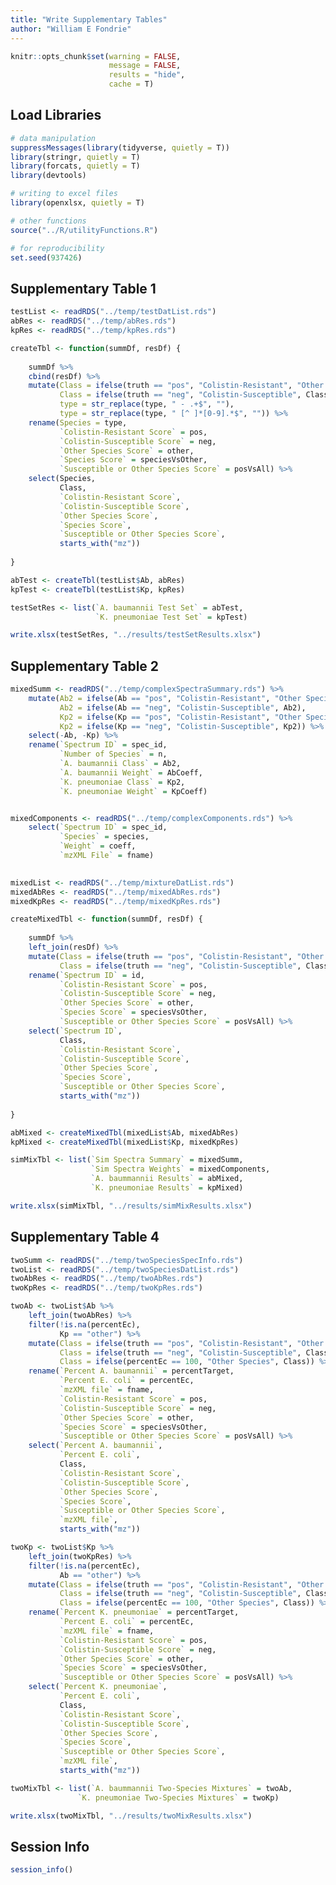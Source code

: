 ```yaml
---
title: "Write Supplementary Tables"
author: "William E Fondrie"
---
```


```r
knitr::opts_chunk$set(warning = FALSE, 
                      message = FALSE, 
                      results = "hide", 
                      cache = T)
```

## Load Libraries
```r
# data manipulation
suppressMessages(library(tidyverse, quietly = T))
library(stringr, quietly = T)
library(forcats, quietly = T)
library(devtools)

# writing to excel files
library(openxlsx, quietly = T)

# other functions
source("../R/utilityFunctions.R")

# for reproducibility
set.seed(937426)
```


## Supplementary Table 1  
```r
testList <- readRDS("../temp/testDatList.rds")
abRes <- readRDS("../temp/abRes.rds")
kpRes <- readRDS("../temp/kpRes.rds")

createTbl <- function(summDf, resDf) {
    
    summDf %>%
    cbind(resDf) %>%
    mutate(Class = ifelse(truth == "pos", "Colistin-Resistant", "Other Species"),
           Class = ifelse(truth == "neg", "Colistin-Susceptible", Class),
           type = str_replace(type, " - .+$", ""),
           type = str_replace(type, " [^ ]*[0-9].*$", "")) %>%
    rename(Species = type, 
           `Colistin-Resistant Score` = pos,
           `Colistin-Susceptible Score` = neg,
           `Other Species Score` = other,
           `Species Score` = speciesVsOther,
           `Susceptible or Other Species Score` = posVsAll) %>%
    select(Species,
           Class,
           `Colistin-Resistant Score`,
           `Colistin-Susceptible Score`,
           `Other Species Score`,
           `Species Score`,
           `Susceptible or Other Species Score`,
           starts_with("mz"))
    
}

abTest <- createTbl(testList$Ab, abRes)
kpTest <- createTbl(testList$Kp, kpRes)

testSetRes <- list(`A. baumannii Test Set` = abTest,
                   `K. pneumoniae Test Set` = kpTest)

write.xlsx(testSetRes, "../results/testSetResults.xlsx")
```

## Supplementary Table 2
```r
mixedSumm <- readRDS("../temp/complexSpectraSummary.rds") %>%
    mutate(Ab2 = ifelse(Ab == "pos", "Colistin-Resistant", "Other Species"),
           Ab2 = ifelse(Ab == "neg", "Colistin-Susceptible", Ab2),
           Kp2 = ifelse(Kp == "pos", "Colistin-Resistant", "Other Species"),
           Kp2 = ifelse(Kp == "neg", "Colistin-Susceptible", Kp2)) %>%
    select(-Ab, -Kp) %>%
    rename(`Spectrum ID` = spec_id,
           `Number of Species` = n,
           `A. baumannii Class` = Ab2,
           `A. baumannii Weight` = AbCoeff,
           `K. pneumoniae Class` = Kp2,
           `K. pneumoniae Weight` = KpCoeff)


mixedComponents <- readRDS("../temp/complexComponents.rds") %>%
    select(`Spectrum ID` = spec_id,
           `Species` = species,
           `Weight` = coeff,
           `mzXML File` = fname)
    

mixedList <- readRDS("../temp/mixtureDatList.rds")
mixedAbRes <- readRDS("../temp/mixedAbRes.rds")
mixedKpRes <- readRDS("../temp/mixedKpRes.rds")

createMixedTbl <- function(summDf, resDf) {
    
    summDf %>%
    left_join(resDf) %>%
    mutate(Class = ifelse(truth == "pos", "Colistin-Resistant", "Other Species"),
           Class = ifelse(truth == "neg", "Colistin-Susceptible", Class)) %>%
    rename(`Spectrum ID` = id, 
           `Colistin-Resistant Score` = pos,
           `Colistin-Susceptible Score` = neg,
           `Other Species Score` = other,
           `Species Score` = speciesVsOther,
           `Susceptible or Other Species Score` = posVsAll) %>%
    select(`Spectrum ID`,
           Class,
           `Colistin-Resistant Score`,
           `Colistin-Susceptible Score`,
           `Other Species Score`,
           `Species Score`,
           `Susceptible or Other Species Score`,
           starts_with("mz"))
    
}

abMixed <- createMixedTbl(mixedList$Ab, mixedAbRes)
kpMixed <- createMixedTbl(mixedList$Kp, mixedKpRes)

simMixTbl <- list(`Sim Spectra Summary` = mixedSumm,
                  `Sim Spectra Weights` = mixedComponents,
                  `A. baummannii Results` = abMixed,
                  `K. pneumoniae Results` = kpMixed)

write.xlsx(simMixTbl, "../results/simMixResults.xlsx")
```


## Supplementary Table 4
```r
twoSumm <- readRDS("../temp/twoSpeciesSpecInfo.rds")
twoList <- readRDS("../temp/twoSpeciesDatList.rds")
twoAbRes <- readRDS("../temp/twoAbRes.rds")
twoKpRes <- readRDS("../temp/twoKpRes.rds")

twoAb <- twoList$Ab %>%
    left_join(twoAbRes) %>%
    filter(!is.na(percentEc),
           Kp == "other") %>%
    mutate(Class = ifelse(truth == "pos", "Colistin-Resistant", "Other Species"),
           Class = ifelse(truth == "neg", "Colistin-Susceptible", Class),
           Class = ifelse(percentEc == 100, "Other Species", Class)) %>%
    rename(`Percent A. baumannii` = percentTarget,
           `Percent E. coli` = percentEc,
           `mzXML file` = fname,
           `Colistin-Resistant Score` = pos,
           `Colistin-Susceptible Score` = neg,
           `Other Species Score` = other,
           `Species Score` = speciesVsOther,
           `Susceptible or Other Species Score` = posVsAll) %>%
    select(`Percent A. baumannii`,
           `Percent E. coli`,
           Class,
           `Colistin-Resistant Score`,
           `Colistin-Susceptible Score`,
           `Other Species Score`,
           `Species Score`,
           `Susceptible or Other Species Score`,
           `mzXML file`,
           starts_with("mz"))

twoKp <- twoList$Kp %>%
    left_join(twoKpRes) %>%
    filter(!is.na(percentEc),
           Ab == "other") %>%
    mutate(Class = ifelse(truth == "pos", "Colistin-Resistant", "Other Species"),
           Class = ifelse(truth == "neg", "Colistin-Susceptible", Class),
           Class = ifelse(percentEc == 100, "Other Species", Class)) %>%
    rename(`Percent K. pneumoniae` = percentTarget,
           `Percent E. coli` = percentEc,
           `mzXML file` = fname,
           `Colistin-Resistant Score` = pos,
           `Colistin-Susceptible Score` = neg,
           `Other Species Score` = other,
           `Species Score` = speciesVsOther,
           `Susceptible or Other Species Score` = posVsAll) %>%
    select(`Percent K. pneumoniae`,
           `Percent E. coli`,
           Class,
           `Colistin-Resistant Score`,
           `Colistin-Susceptible Score`,
           `Other Species Score`,
           `Species Score`,
           `Susceptible or Other Species Score`,
           `mzXML file`,
           starts_with("mz"))

twoMixTbl <- list(`A. baummannii Two-Species Mixtures` = twoAb,
               `K. pneumoniae Two-Species Mixtures` = twoKp)

write.xlsx(twoMixTbl, "../results/twoMixResults.xlsx")
```


## Session Info
```r
session_info()
```